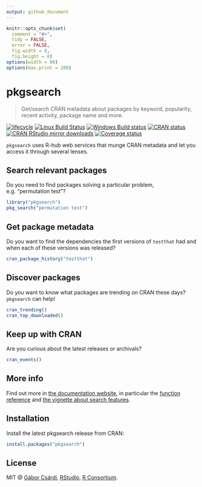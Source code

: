 ```yaml
---
output: github_document
---
```



<!-- README.md is generated from README.Rmd. Please edit that file -->

```r
knitr::opts_chunk$set(
  comment = "#>",
  tidy = FALSE,
  error = FALSE,
  fig.width = 8,
  fig.height = 8)
options(width = 90)
options(max.print = 200)
```

# pkgsearch

> Get/search CRAN metadata about packages by keyword, popularity, recent activity, package name and more.

<!-- badges: start -->
[![lifecycle](https://img.shields.io/badge/lifecycle-maturing-blue.svg)](https://www.tidyverse.org/lifecycle/#maturing)
[![Linux Build Status](https://travis-ci.org/r-hub/pkgsearch.svg?branch=master)](https://travis-ci.org/r-hub/pkgsearch)
[![Windows Build status](https://ci.appveyor.com/api/projects/status/github/r-hub/pkgsearch?svg=true)](https://ci.appveyor.com/project/gaborcsardi/pkgsearch)
[![CRAN status](https://www.r-pkg.org/badges/version/pkgsearch)](https://cran.r-project.org/package=pkgsearch)
[![CRAN RStudio mirror downloads](https://cranlogs.r-pkg.org/badges/pkgsearch)](https://www.r-pkg.org/pkg/pkgsearch)
[![Coverage status](https://codecov.io/gh/r-hub/pkgsearch/branch/master/graph/badge.svg)](https://codecov.io/github/r-hub/pkgsearch?branch=master)
<!-- badges: end -->

`pkgsearch` uses R-hub web services that munge CRAN metadata and let you access it through several lenses.

## Search relevant packages

Do you need to find packages solving a particular problem, e.g. "permutation test"? 

```r
library("pkgsearch")
pkg_search("permutation test")
```

## Get package metadata

Do you want to find the dependencies the first versions of `testthat` had and when each of these versions was released? 

```r
cran_package_history("testthat")
```

## Discover packages

Do you want to know what packages are trending on CRAN these days? `pkgsearch` can help!

```r
cran_trending()
cran_top_downloaded()
```

## Keep up with CRAN

Are you curious about the latest releases or archivals?

```r
cran_events()
```

## More info

Find out more in [the documentation website](https://r-hub.github.io/pkgsearch/), in particular the [function reference](https://r-hub.github.io/pkgsearch/reference/index.html) and [the vignette about search features](https://r-hub.github.io/pkgsearch/articles/search.html).

## Installation

Install the latest pkgsearch release from CRAN:

```r
install.packages("pkgsearch")
```

## License

MIT @ [Gábor Csárdi](https://github.com/gaborcsardi),
      [RStudio](https://github.com/rstudio), [R Consortium](https://www.r-consortium.org/).